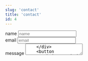 ```yaml
---
slug: 'contact'
title: 'contact'
id: 4
---
```


<form
    method="POST"
    action="https://submit-form.com/ShQM7UW9"
    data-botpoison-public-key="pk_dc4ae956-01c6-4b6d-8df9-78df3813348d"
>
    <input
        type="hidden"
        name="_redirect"
        value="https://andreafinlay.com/#contact"
    />
    <input type="hidden" name="_append" value="false" />
    <div>
        <label for="name">name</label>
        <input type="text" id="name" name="name" placeholder="name" required />
    </div>
    <div>
        <label for="email">email</label>
        <input
            type="email"
            id="email"
            name="email"
            placeholder="email"
            required
        />
    </div>
    <div style={{ height: '100%' }}>
        <label for="message">message</label>
        <textarea id="message" name="message" placeholder="message" required />
    </div>
    <button type="submit">send</button>
</form>
